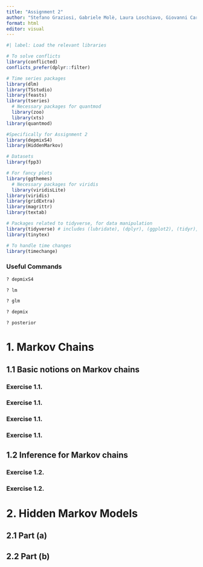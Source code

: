 ```yaml
---
title: "Assignment 2"
author: "Stefano Graziosi, Gabriele Molè, Laura Loschiavo, Giovanni Carron"
format: html
editor: visual
---
```


```r
#| label: Load the relevant libraries

# To solve conflicts
library(conflicted)
conflicts_prefer(dplyr::filter)

# Time series packages
library(dlm)
library(TSstudio)
library(feasts)
library(tseries)
  # Necessary packages for quantmod
  library(zoo)
  library(xts)
library(quantmod)

#Specifically for Assignment 2
library(depmixS4)
library(HiddenMarkov)

# Datasets
library(fpp3)

# For fancy plots
library(ggthemes)
  # Necessary packages for viridis
  library(viridisLite)
library(viridis)
library(gridExtra)
library(magrittr)
library(textab)

# Packages related to tidyverse, for data manipulation
library(tidyverse) # includes (lubridate), (dplyr), (ggplot2), (tidyr), (tidyselect)
library(tinytex)

# To handle time changes
library(timechange)
```

### Useful Commands

```r
? depmixS4
```

```r
? lm
```

```r
? glm
```

```r
? depmix
```

```r
? posterior
```

# 1. Markov Chains

## 1.1 Basic notions on Markov chains

### Exercise 1.1.

### Exercise 1.1.

### Exercise 1.1.

### Exercise 1.1.

## 1.2 Inference for Markov chains

### Exercise 1.2.

### Exercise 1.2.

# 2. Hidden Markov Models

## 2.1 Part (a)

## 2.2 Part (b)





